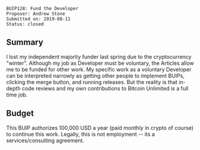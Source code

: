 <pre>
BUIP128: Fund the Developer
Proposer: Andrew Stone
Submitted on: 2019-08-11
Status: closed
</pre>


== Summary ==

I lost my independent majority funder last spring due to the cryptocurrency "winter". Although my job as Developer must be voluntary, the Articles allow me to be funded for other work. My specific work as a voluntary Developer can be interpreted narrowly as getting other people to implement BUIPs, clicking the merge button, and running releases. But the reality is that in-depth code reviews and my own contributions to Bitcoin Unlimited is a full time job.

== Budget ==

This BUIP authorizes 100,000 USD a year (paid monthly in crypto of course) to continue this work. Legally, this is not employment -- its a services/consulting agreement.

